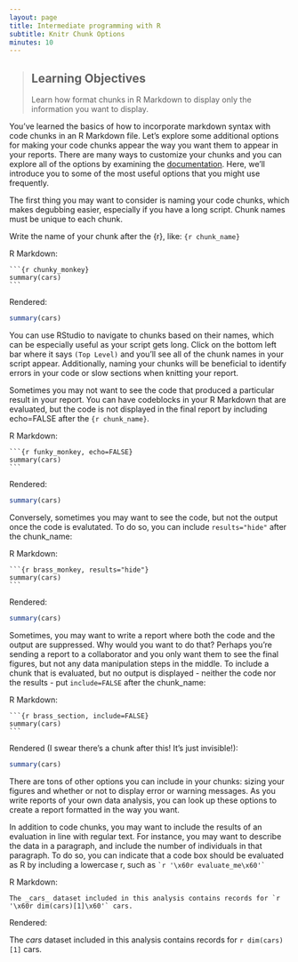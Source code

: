 ```yaml
---
layout: page
title: Intermediate programming with R
subtitle: Knitr Chunk Options
minutes: 10
---
```


> ## Learning Objectives {.objectives}
> Learn how format chunks in R Markdown to display only the information you want to display. 

You've learned the basics of how to incorporate markdown syntax with code chunks in an R Markdown file. 
Let's explore some additional options for making your code chunks appear the way you want them to appear in your reports.
There are many ways to customize your chunks and you can explore all of the options by examining the [documentation](http://yihui.name/knitr/options/#chunk_options).
Here, we'll introduce you to some of the most useful options that you might use frequently.

The first thing you may want to consider is naming your code chunks, which makes degubbing easier, especially if you have a long script.
Chunk names must be unique to each chunk.

Write the name of your chunk after the {r}, like: `{r chunk_name}`

R Markdown:

<pre><code>```{r chunky_monkey}
summary(cars)
```</code></pre>

Rendered:
```r
summary(cars)
```

You can use RStudio to navigate to chunks based on their names, which can be especially useful as your script gets long.
Click on the bottom left bar where it says `(Top Level)` and you'll see all of the chunk names in your script appear.
Additionally, naming your chunks will be beneficial to identify errors in your code or slow sections when knitting your report. 


Sometimes you may not want to see the code that produced a particular result in your report.
You can have codeblocks in your R Markdown that are evaluated, but the code is not displayed in the final report by including echo=FALSE after the `{r chunk_name}`.

R Markdown:
<pre><code>```{r funky_monkey, echo=FALSE}
summary(cars)
```</code></pre>

Rendered:
```r
summary(cars)
```

Conversely, sometimes you may want to see the code, but not the output once the code is evalutated. 
To do so, you can include `results="hide"` after the chunk_name:

R Markdown:
<pre><code>```{r brass_monkey, results="hide"}
summary(cars)
```</code></pre>

Rendered:
```r
summary(cars)
```

Sometimes, you may want to write a report where both the code and the output are suppressed. 
Why would you want to do that?
Perhaps you're sending a report to a collaborator and you only want them to see the final figures, but not any data manipulation steps in the middle. 
To include a chunk that is evaluated, but no output is displayed - neither the code nor the results - put `include=FALSE` after the chunk_name:

R Markdown:
<pre><code>```{r brass_section, include=FALSE}
summary(cars)
```</code></pre>

Rendered (I swear there's a chunk after this! It's just invisible!):
```r
summary(cars)
```

There are tons of other options you can include in your chunks: sizing your figures and whether or not to display error or warning messages. 
As you write reports of your own data analysis, you can look up these options to create a report formatted in the way you want.

In addition to code chunks, you may want to include the results of an evaluation in line with regular text. For instance, you may want to describe the data in a paragraph, and include the number of individuals in that paragraph. To do so, you can indicate that a code box should be evaluated as R by including a lowercase r, such as `` `r '\x60r evaluate_me\x60'` ``

R Markdown:
```
The _cars_ dataset included in this analysis contains records for `r '\x60r dim(cars)[1]\x60'` cars. 
```

Rendered:

The _cars_ dataset included in this analysis contains records for `r dim(cars)[1]` cars. 


